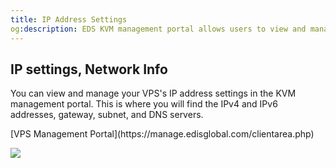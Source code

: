 ```yaml
---
title: IP Address Settings
og:description: EDS KVM management portal allows users to view and manage their VPS's IP address settings, including IPv4 and IPv6 addresses, gateway, subnet, and DNS servers.
---
```


## IP settings, Network Info

You can view and manage your VPS's IP address settings in the KVM management portal. This is where you will find the IPv4 and IPv6 addresses, gateway, subnet, and DNS servers.

<Steps>
  <Step title='Log in to your'>
    [VPS Management Portal](https://manage.edisglobal.com/clientarea.php)
  </Step>
  <Step title='Locate your VPS in the Services tab' />
  <Step title='Click "Network info"' />
</Steps>

![](/assets/xtYyMkcvvdqDMizgENKPp_ip-address-settings-for-your-vps-4f347dd7eb.png)

